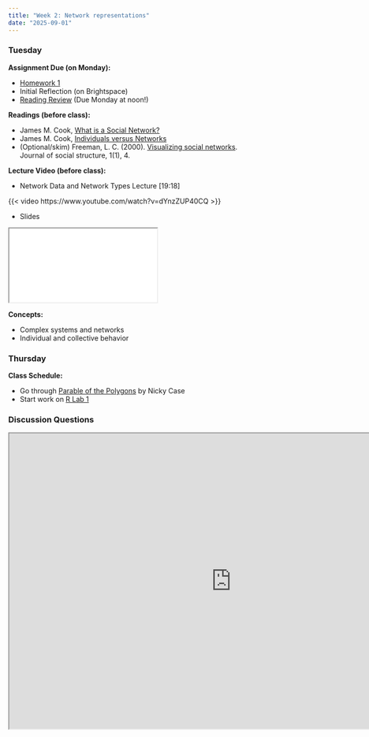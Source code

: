 ```yaml
---
title: "Week 2: Network representations"
date: "2025-09-01"
---
```



### Tuesday

**Assignment Due (on Monday):**

* [Homework 1](/assignments/Homework-1.html)
* Initial Reflection (on Brightspace)
* [Reading Review](/syllabus/syllabus.qmd#reading-review-assignments) (Due Monday at noon!)


**Readings (before class):**

* James M. Cook, [What is a Social Network?](https://web.archive.org/web/20210617083354/http://www.umasocialmedia.com/socialnetworks/wp-content/uploads/2016/08/WhatIsASocialNetwork.pdf)
* James M. Cook, [Individuals versus Networks](https://web.archive.org/web/20210617083354/http://www.umasocialmedia.com/socialnetworks/wp-content/uploads/2016/09/IndividualsVersusNetworks.pdf)
* (Optional/skim) Freeman, L. C. (2000). [Visualizing social networks](https://www.cmu.edu/joss/content/articles/volume1/Freeman.html). Journal of social structure, 1(1), 4.

**Lecture Video (before class):**


* Network Data and Network Types Lecture [19:18] 

{{< video https://www.youtube.com/watch?v=dYnzZUP40CQ >}}

* Slides

<iframe class='slide-deck' src="/lectures/content_lectures/week_2_network_types.html"></iframe>

**Concepts:**

* Complex systems and networks
* Individual and collective behavior

<!--
**Class slides:**

<iframe class='slide-deck' src='/lectures/class_lectures/week_2.html'></iframe>

-->

### Thursday

**Class Schedule:**

* Go through [Parable of the Polygons](https://ncase.me/polygons/) by Nicky Case
* Start work on [R Lab 1](/assignments/r_lab_1_-_installation.qmd)


### Discussion Questions

<iframe src="https://pollev-embeds.com/discourses/bK4JSuQr5ltH0nE4eEw7r/respond" width="900px" height="600px"></iframe>